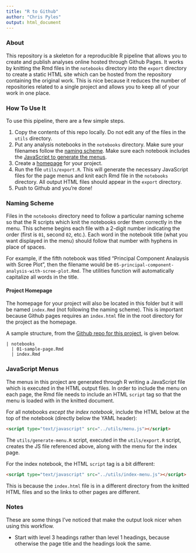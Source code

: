 ```yaml
---
title: "R to Github"
author: "Chris Pyles"
output: html_document
---
```


<script type="text/javascript" src="../utils/index-menu.js"></script>

### About

This repository is a skeleton for a reproducible R pipeline that allows you to create and publish analyses online hosted through Github Pages. It works by knitting the Rmd files in the `notebooks` directory into the `export` directory to create a static HTML site which can be hosted from the repository containing the original work. This is nice because it reduces the number of repositories related to a single project and allows you to keep all of your work in one place.

### How To Use It

To use this pipeline, there are a few simple steps.

1. Copy the contents of this repo locally. Do not edit any of the files in the `utils` directory.
2. Put any analysis notebooks in the `notebooks` directory. Make sure your filenames follow the [naming scheme](#naming-scheme). Make sure each notebook includes the [JavaScript to generate the menus](#javascript-menus).
3. Create a [homepage](#project-homepage) for your project.
4. Run the file `utils/export.R`. This will generate the necessary JavaScript files for the page menus and knit each Rmd file in the `notebooks` directory. All output HTML files should appear in the `export` directory.
5. Push to Github and you're done!

### Naming Scheme

Files in the `notebooks` directory need to follow a particular naming scheme so that the R scripts which knit the notebooks order them correctly in the menu. This scheme begins each file with a 2-digit number indicating the order (first is `01`, second `02`, etc.). Each word in the notebook title (what you want displayed in the menu) should follow that number with hyphens in place of spaces. 

For example, if the fifth notebook was titled "Principal Component Analaysis with Scree Plot", then the filename would be `05-principal-component-analysis-with-scree-plot.Rmd`. The utilities function will automatically capitalize all words in the title.

#### Project Homepage

The homepage for your project will also be located in this folder but it will be named `index.Rmd` (not following the naming scheme). This is important because Github pages requires an `index.html` file in the root directory for the project as the homepage.

A sample structure, from the [Github repo for this project](https://github.com/chrispyles/r-to-github/tree/master/notebooks), is given below.

```
| notebooks
  | 01-sample-page.Rmd
  | index.Rmd
```

### JavaScript Menus

The menus in this project are generated through R writing a JavaScript file which is executed in the HTML output files. In order to include the menu on each page, the Rmd file needs to include an HTML `script` tag so that the menu is loaded with in the knitted document.

For all notebooks _except the index notebook_, include the HTML below at the top of the notebook (directly below the YAML header):

```html
<script type="text/javascript" src="../utils/menu.js"></script>
```

The `utils/generate-menu.R` script, executed in the `utils/export.R` script, creates the JS file referenced above, along with the menu for the index page.

For the index notebook, the HTML `script` tag is a bit different:

```html
<script type="text/javascript" src="../utils/index-menu.js"></script>
```

This is because the `index.html` file is in a different directory from the knitted HTML files and so the links to other pages are different.

### Notes

These are some things I've noticed that make the output look nicer when using this workflow.

* Start with level 3 headings rather than level 1 headings, because otherwise the page title and the headings look the same.